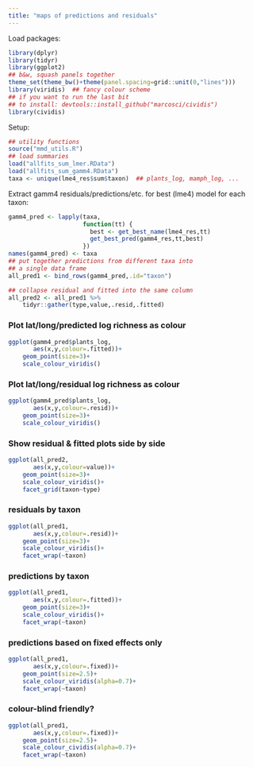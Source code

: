 ```yaml
---
title: "maps of predictions and residuals"
---
```


Load packages:

```r
library(dplyr)
library(tidyr)
library(ggplot2)
## b&w, squash panels together
theme_set(theme_bw()+theme(panel.spacing=grid::unit(0,"lines")))
library(viridis)  ## fancy colour scheme
## if you want to run the last bit
## to install: devtools::install_github("marcosci/cividis")
library(cividis)
```

Setup:
```r
## utility functions
source("mmd_utils.R")
## load summaries
load("allfits_sum_lmer.RData")
load("allfits_sum_gamm4.RData")
taxa <- unique(lme4_res$sum$taxon)  ## plants_log, mamph_log, ...
```

Extract gamm4 residuals/predictions/etc. for best (lme4) model
for each taxon:

```r
gamm4_pred <- lapply(taxa,
                     function(tt) {
                       best <- get_best_name(lme4_res,tt)
                       get_best_pred(gamm4_res,tt,best)
                     })
names(gamm4_pred) <- taxa
## put together predictions from different taxa into
## a single data frame
all_pred1 <- bind_rows(gamm4_pred,.id="taxon")

## collapse residual and fitted into the same column
all_pred2 <- all_pred1 %>%
    tidyr::gather(type,value,.resid,.fitted)
```


### Plot lat/long/predicted log richness as colour
```r
ggplot(gamm4_pred$plants_log,
       aes(x,y,colour=.fitted))+
    geom_point(size=3)+
    scale_colour_viridis()
```

### Plot lat/long/residual log richness as colour
```r
ggplot(gamm4_pred$plants_log,
       aes(x,y,colour=.resid))+
    geom_point(size=3)+
    scale_colour_viridis()
```

### Show residual & fitted plots side by side
```r
ggplot(all_pred2,
       aes(x,y,colour=value))+
    geom_point(size=3)+
    scale_colour_viridis()+
    facet_grid(taxon~type)
```

### residuals by taxon
```r
ggplot(all_pred1,
       aes(x,y,colour=.resid))+
    geom_point(size=3)+
    scale_colour_viridis()+
    facet_wrap(~taxon)
```

### predictions by taxon
```r
ggplot(all_pred1,
       aes(x,y,colour=.fitted))+
    geom_point(size=3)+
    scale_colour_viridis()+
    facet_wrap(~taxon)
```

### predictions based on fixed effects only
```r
ggplot(all_pred1,
       aes(x,y,colour=.fixed))+
    geom_point(size=2.5)+
    scale_colour_viridis(alpha=0.7)+
    facet_wrap(~taxon)
```

### colour-blind friendly?

```r
ggplot(all_pred1,
       aes(x,y,colour=.fixed))+
    geom_point(size=2.5)+
    scale_colour_cividis(alpha=0.7)+
    facet_wrap(~taxon)
```
